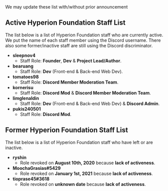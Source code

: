
<Callout type='info' emoji='ℹ️'>
  We may update these list with/without prior announcement
</Callout>

## Active Hyperion Foundation Staff List
The list below is a list of Hyperion Foundation staff who are currently active. We put the name of each staff member using the Discord username.
There also some former/inactive staff are still using the Discord discriminator.

- **sleepnov4**
  - Staff Role: **Founder**, **Dev** & **Project Lead/Author**.
- **bearuang**
  - Staff Role: **Dev** (Front-end & Back-end Web Dev).
- **tomatoes98**
  - Staff Role: **Discord Member Moderation Team**.
- **kornerisu**
  - Staff Role: **Discord Mod** & **Discord Member Moderation Team**.
- **limglenaldin**
  - Staff Role: **Dev** (Front-end & Back-end Web Dev) & **Discord Admin**.
- **pukis240501**
  - Staff Role: **Discord Mod**.

## Former Hyperion Foundation Staff List
The list below is a list of Hyperion Foundation staff who have left or are inactive.

- **ryshin**
  - Role revoked on **August 10th, 2020** because **lack of activeness**.
- **MoochaGrasias#5429**
  - Role revoked on **January 1st, 2021** because **lack of activeness**.
- **tioprase45#3618**
  - Role revoked on **unknown date** because **lack of activeness**.